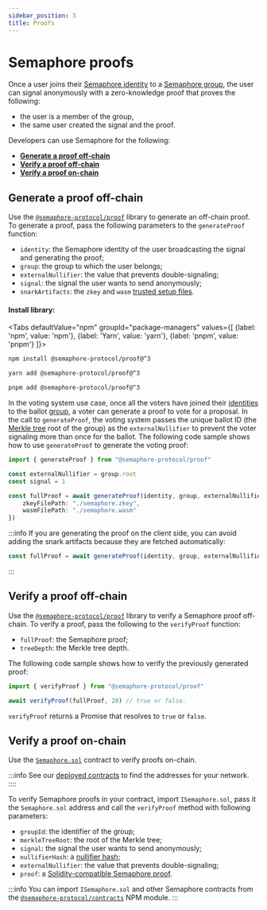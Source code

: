 ```yaml
---
sidebar_position: 3
title: Proofs
---
```



# Semaphore proofs

Once a user joins their [Semaphore identity](/V3/glossary#semaphore-identity) to a [Semaphore group](/V3/glossary#semaphore-group), the user can signal anonymously with a zero-knowledge proof that proves the following:

-   the user is a member of the group,
-   the same user created the signal and the proof.

Developers can use Semaphore for the following:

-   [**Generate a proof off-chain**](#generate-a-proof-off-chain)
-   [**Verify a proof off-chain**](#verify-a-proof-off-chain)
-   [**Verify a proof on-chain**](#verify-a-proof-on-chain)

## Generate a proof off-chain

Use the [`@semaphore-protocol/proof`](https://github.com/semaphore-protocol/semaphore/tree/v3.15.2/packages/proof) library to generate an off-chain proof.
To generate a proof, pass the following parameters to the `generateProof` function:

-   `identity`: the Semaphore identity of the user broadcasting the signal and generating the proof;
-   `group`: the group to which the user belongs;
-   `externalNullifier`: the value that prevents double-signaling;
-   `signal`: the signal the user wants to send anonymously;
-   `snarkArtifacts`: the `zkey` and `wasm` [trusted setup files](/V3/glossary/#trusted-setup-files).

#### Install library:

<Tabs
defaultValue="npm"
groupId="package-managers"
values={[
{label: 'npm', value: 'npm'},
{label: 'Yarn', value: 'yarn'},
{label: 'pnpm', value: 'pnpm'}
]}>
<TabItem value="npm">

```bash
npm install @semaphore-protocol/proof@^3
```

</TabItem>
<TabItem value="yarn">

```bash
yarn add @semaphore-protocol/proof@^3
```

</TabItem>
<TabItem value="pnpm">

```bash
pnpm add @semaphore-protocol/proof@^3
```

</TabItem>
</Tabs>

In the voting system use case, once all the voters have joined their [identities](/V3/guides/identities#create-an-identity) to the ballot [group](/V3/guides/groups),
a voter can generate a proof to vote for a proposal.
In the call to `generateProof`, the voting system passes the unique ballot ID (the [Merkle tree](/V3/glossary/#merkle-tree/) root of the group) as the
`externalNullifier` to prevent the voter signaling more than once for the ballot.
The following code sample shows how to use `generateProof` to generate the voting proof:

```ts
import { generateProof } from "@semaphore-protocol/proof"

const externalNullifier = group.root
const signal = 1

const fullProof = await generateProof(identity, group, externalNullifier, signal, {
    zkeyFilePath: "./semaphore.zkey",
    wasmFilePath: "./semaphore.wasm"
})
```

:::info
If you are generating the proof on the client side, you can avoid adding the snark artifacts because they are fetched automatically:

```ts
const fullProof = await generateProof(identity, group, externalNullifier, signal)
```
:::

## Verify a proof off-chain

Use the [`@semaphore-protocol/proof`](https://github.com/semaphore-protocol/semaphore/tree/v3.15.2/packages/proof) library to verify a Semaphore proof off-chain.
To verify a proof, pass the following to the `verifyProof` function:

-   `fullProof`: the Semaphore proof;
-   `treeDepth`: the Merkle tree depth.

The following code sample shows how to verify the previously generated proof:

```ts
import { verifyProof } from "@semaphore-protocol/proof"

await verifyProof(fullProof, 20) // true or false.
```

`verifyProof` returns a Promise that resolves to `true` or `false`.

## Verify a proof on-chain

Use the [`Semaphore.sol`](/V3/technical-reference/contracts#semaphoresol) contract to verify proofs on-chain.

:::info
See our [deployed contracts](/V3/deployed-contracts) to find the addresses for your network.
::::

To verify Semaphore proofs in your contract, import `ISemaphore.sol`, pass it the `Semaphore.sol` address and call the `verifyProof` method with following parameters:

-   `groupId`: the identifier of the group;
-   `merkleTreeRoot`: the root of the Merkle tree;
-   `signal`: the signal the user wants to send anonymously;
-   `nullifierHash`: a [nullifier hash](#retrieve-a-nullifier-hash);
-   `externalNullifier`: the value that prevents double-signaling;
-   `proof`: a [Solidity-compatible Semaphore proof](#generate-a-solidity-compatible-proof).

:::info
You can import `ISemaphore.sol` and other Semaphore contracts from the [`@semaphore-protocol/contracts`](https://github.com/semaphore-protocol/semaphore/tree/v3.15.2/packages/contracts) NPM module.
:::
